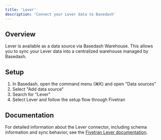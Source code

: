 ```yaml
---
title: 'Lever'
description: 'Connect your Lever data to Basedash'
---
```


## Overview

Lever is available as a data source via Basedash Warehouse. This allows you to sync your Lever data into a centralized warehouse managed by Basedash.

## Setup

1. In Basedash, open the command menu (⌘K) and open "Data sources"
2. Select "Add data source"
3. Search for "Lever"
4. Select Lever and follow the setup flow through Fivetran

## Documentation

For detailed information about the Lever connector, including schema information and sync behavior, see the [Fivetran Lever documentation](https://fivetran.com/docs/connectors/applications/lever).
